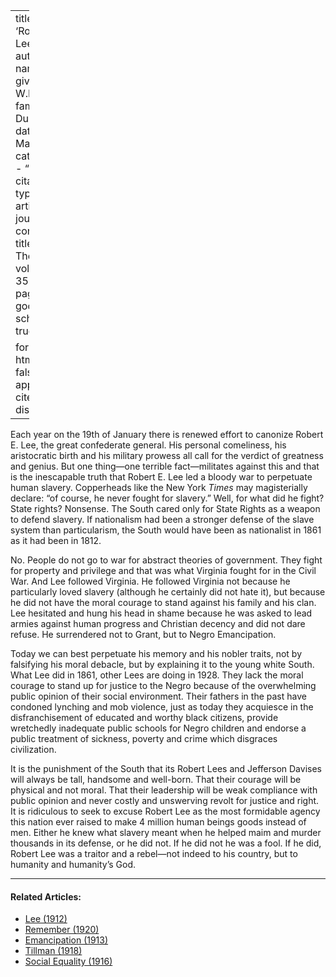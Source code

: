 
---
title: 'Robert E. Lee'
author:
  - name:
      given: W.E.B.
      family: Du Bois
date: Mar. 1928
categories: 
  - ""
citation: 
  type: article-journal
  container-title: The Crisis
  volume: 35
  issue: 3
  page: 97
google-scholar: true

format:
  html:
    toc: false
    appendix-cite-as: display
---


Each year on the 19th of January there is renewed effort to canonize Robert E. Lee, the great confederate general. His personal comeliness, his aristocratic birth and his military prowess all call for the verdict of greatness and genius. But one thing---one terrible fact---militates against this and that is the inescapable truth that Robert E. Lee led a bloody war to perpetuate human slavery. Copperheads like the New York *Times* may magisterially declare: "of course, he never fought for slavery." Well, for what did he fight? State rights? Nonsense. The South cared only for State Rights as a weapon to defend slavery. If nationalism had been a stronger defense of the slave system than particularism, the South would have been as nationalist in 1861 as it had been in 1812.

No. People do not go to war for abstract theories of government. They fight for property and privilege and that was what Virginia fought for in the Civil War. And Lee followed Virginia. He followed Virginia not because he particularly loved slavery (although he certainly did not hate it), but because he did not have the moral courage to stand against his family and his clan. Lee hesitated and hung his head in shame because he was asked to lead armies against human progress and Christian decency and did not dare refuse. He surrendered not to Grant, but to Negro Emancipation.

Today we can best perpetuate his memory and his nobler traits, not by falsifying his moral debacle, but by explaining it to the young white South. What Lee did in 1861, other Lees are doing in 1928. They lack the moral courage to stand up for justice to the Negro because of the overwhelming public opinion of their social environment. Their fathers in the past have condoned lynching and mob violence, just as today they acquiesce in the disfranchisement of educated and worthy black citizens, provide wretchedly inadequate public schools for Negro children and endorse a public treatment of sickness, poverty and crime which disgraces civilization.

It is the punishment of the South that its Robert Lees and Jefferson Davises will always be tall, handsome and well-born. That their courage will be physical and not moral. That their leadership will be weak compliance with public opinion and never costly and unswerving revolt for justice and right. It is ridiculous to seek to excuse Robert Lee as the most formidable agency this nation ever raised to make 4 million human beings goods instead of men. Either he knew what slavery meant when he helped maim and murder thousands in its defense, or he did not. If he did not he was a fool. If he did, Robert Lee was a traitor and a rebel---not indeed to his country, but to humanity and humanity's God.

<!-- Similar articles start here -->
<div  class="clear-wrap"></div>
<hr>
#### Related Articles:

* [Lee (1912)](/Volumes/03/05/lee.html)
* [Remember (1920)](/Volumes/19/06/remember.html)
* [Emancipation (1913)](/Volumes/05/03/emancipation.html)
* [Tillman (1918)](/Volumes/16/04/tillman.html)
* [Social Equality (1916)](/Volumes/12/01/social_equality.html)

<!-- Similar articles end here -->